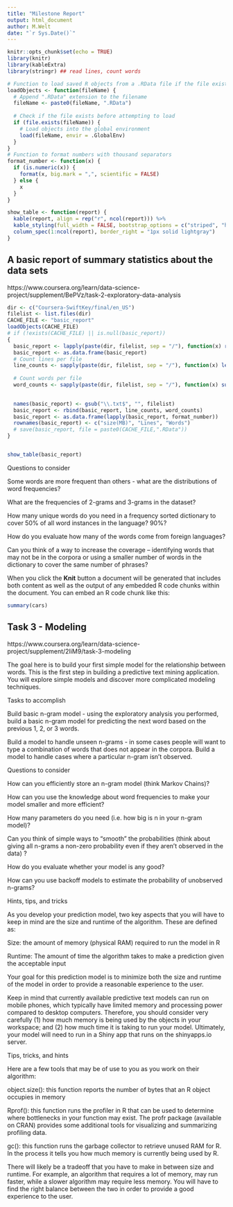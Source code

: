 ```yaml
---
title: "Milestone Report"
output: html_document
author: M.Welt
date: "`r Sys.Date()`"
---
```


```r
knitr::opts_chunk$set(echo = TRUE)
library(knitr)
library(kableExtra)
library(stringr) ## read lines, count words
```
```r
# Function to load saved R objects from a .RData file if the file exists
loadObjects <- function(fileName) {
  # Append ".RData" extension to the filename
  fileName <- paste0(fileName, ".RData")
  
  # Check if the file exists before attempting to load
  if (file.exists(fileName)) {
    # Load objects into the global environment
    load(fileName, envir = .GlobalEnv)
  }
}
# Function to format numbers with thousand separators
format_number <- function(x) {
  if (is.numeric(x)) {
    format(x, big.mark = ",", scientific = FALSE)
  } else {
    x
  }
}

show_table <- function(report) {
  kable(report, align = rep("r", ncol(report))) %>%
  kable_styling(full_width = FALSE, bootstrap_options = c("striped", "hover")) %>%
  column_spec(1:ncol(report), border_right = "1px solid lightgray")
}
```

## A basic report of summary statistics about the data sets
https://www.coursera.org/learn/data-science-project/supplement/BePVz/task-2-exploratory-data-analysis


```r
dir <- c("Coursera-SwiftKey/final/en_US")
filelist <- list.files(dir)
CACHE_FILE <- "basic_report"
loadObjects(CACHE_FILE)
# if (!exists(CACHE_FILE) || is.null(basic_report)) 
{
  basic_report <- lapply(paste(dir, filelist, sep = "/"), function(x) round(file.info(x)[1]/1024/1024))
  basic_report <- as.data.frame(basic_report)
  # Count lines per file
  line_counts <- sapply(paste(dir, filelist, sep = "/"), function(x) length(readLines(x,n=100, warn = FALSE)))
  
  # Count words per file
  word_counts <- sapply(paste(dir, filelist, sep = "/"), function(x) sum(str_count(readLines(x,n=100, warn = FALSE), "\\S+")))
  

  names(basic_report) <- gsub("\\.txt$", "", filelist)
  basic_report <- rbind(basic_report, line_counts, word_counts)
  basic_report <- as.data.frame(lapply(basic_report, format_number))
  rownames(basic_report) <- c("size(MB)", "Lines", "Words")
  # save(basic_report, file = paste0(CACHE_FILE,".RData"))
}


show_table(basic_report)
```


Questions to consider

Some words are more frequent than others - what are the distributions of word frequencies? 

What are the frequencies of 2-grams and 3-grams in the dataset? 

How many unique words do you need in a frequency sorted dictionary to cover 50% of all word instances in the language? 90%? 

How do you evaluate how many of the words come from foreign languages? 

Can you think of a way to increase the coverage -- identifying words that may not be in the corpora or using a smaller number of words in the dictionary to cover the same number of phrases?

When you click the **Knit** button a document will be generated that includes both content as well as the output of any embedded R code chunks within the document. You can embed an R code chunk like this:

```r
summary(cars)
```

## Task 3 - Modeling

https://www.coursera.org/learn/data-science-project/supplement/2IiM9/task-3-modeling


The goal here is to build your first simple model for the relationship between words. This is the first step in building a predictive text mining application. You will explore simple models and discover more complicated modeling techniques.

Tasks to accomplish

Build basic n-gram model - using the exploratory analysis you performed, build a basic 
n-gram model
 for predicting the next word based on the previous 1, 2, or 3 words.

Build a model to handle unseen n-grams - in some cases people will want to type a combination of words that does not appear in the corpora. Build a model to handle cases where a particular n-gram isn't observed.

Questions to consider

How can you efficiently store an n-gram model (think Markov Chains)?

How can you use the knowledge about word frequencies to make your model smaller and more efficient?

How many parameters do you need (i.e. how big is n in your n-gram model)?

Can you think of simple ways to "smooth" the probabilities (think about giving all n-grams a non-zero probability even if they aren't observed in the data) ?

How do you evaluate whether your model is any good?

How can you use 
backoff models
 to estimate the probability of unobserved n-grams?

Hints, tips, and tricks

As you develop your prediction model, two key aspects that you will have to keep in mind are the size and runtime of the algorithm. These are defined as:

Size: the amount of memory (physical RAM) required to run the model in R

Runtime: The amount of time the algorithm takes to make a prediction given the acceptable input

Your goal for this prediction model is to minimize both the size and runtime of the model in order to provide a reasonable experience to the user.

Keep in mind that currently available predictive text models can run on mobile phones, which typically have limited memory and processing power compared to desktop computers. Therefore, you should consider very carefully (1) how much memory is being used by the objects in your workspace; and (2) how much time it is taking to run your model. Ultimately, your model will need to run in a Shiny app that runs on the 
shinyapps.io
 server.

Tips, tricks, and hints

Here are a few tools that may be of use to you as you work on their algorithm:

object.size(): this function reports the number of bytes that an R object occupies in memory

Rprof(): this function runs the profiler in R that can be used to determine where bottlenecks in your function may exist. The profr package (available on CRAN) provides some additional tools for visualizing and summarizing profiling data.

gc(): this function runs the garbage collector to retrieve unused RAM for R. In the process it tells you how much memory is currently being used by R.

There will likely be a tradeoff that you have to make in between size and runtime. For example, an algorithm that requires a lot of memory, may run faster, while a slower algorithm may require less memory. You will have to find the right balance between the two in order to provide a good experience to the user.
